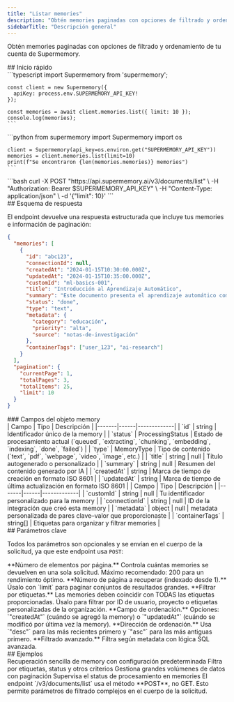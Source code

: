 ```yaml
---
title: "Listar memories"
description: "Obtén memories paginadas con opciones de filtrado y ordenamiento"
sidebarTitle: "Descripción general"
---
```


Obtén memories paginadas con opciones de filtrado y ordenamiento de tu cuenta de Supermemory.

<div id="quick-start">
  ## Inicio rápido
</div>

<Tabs>
  <Tab title="TypeScript">
    ```typescript
    import Supermemory from 'supermemory';

    const client = new Supermemory({
      apiKey: process.env.SUPERMEMORY_API_KEY!
    });

    const memories = await client.memories.list({ limit: 10 });
    console.log(memories);
    ```
  </Tab>

  <Tab title="Python">
    ```python
    from supermemory import Supermemory
    import os

    client = Supermemory(api_key=os.environ.get("SUPERMEMORY_API_KEY"))
    memories = client.memories.list(limit=10)
    print(f"Se encontraron {len(memories.memories)} memories")
    ```
  </Tab>

  <Tab title="cURL">
    ```bash
    curl -X POST "https://api.supermemory.ai/v3/documents/list" \
      -H "Authorization: Bearer $SUPERMEMORY_API_KEY" \
      -H "Content-Type: application/json" \
      -d '{"limit": 10}'
    ```
  </Tab>
</Tabs>

<div id="response-schema">
  ## Esquema de respuesta
</div>

El endpoint devuelve una respuesta estructurada que incluye tus memories e información de paginación:

```json
{
  "memories": [
    {
      "id": "abc123",
      "connectionId": null,
      "createdAt": "2024-01-15T10:30:00.000Z",
      "updatedAt": "2024-01-15T10:35:00.000Z",
      "customId": "ml-basics-001",
      "title": "Introducción al Aprendizaje Automático",
      "summary": "Este documento presenta el aprendizaje automático como un subconjunto de la inteligencia artificial...",
      "status": "done",
      "type": "text",
      "metadata": {
        "category": "educación",
        "priority": "alta",
        "source": "notas-de-investigación"
      },
      "containerTags": ["user_123", "ai-research"]
    }
  ],
  "pagination": {
    "currentPage": 1,
    "totalPages": 3,
    "totalItems": 25,
    "limit": 10
  }
}
```

<div id="memory-object-fields">
  ### Campos del objeto memory
</div>

<Accordion title="Campos principales" defaultOpen>
  | Campo | Tipo | Descripción |
  |-------|------|-------------|
  | `id` | string | Identificador único de la memory |
  | `status` | ProcessingStatus | Estado de procesamiento actual (`queued`, `extracting`, `chunking`, `embedding`, `indexing`, `done`, `failed`) |
  | `type` | MemoryType | Tipo de contenido (`text`, `pdf`, `webpage`, `video`, `image`, etc.) |
  | `title` | string | null | Título autogenerado o personalizado |
  | `summary` | string | null | Resumen del contenido generado por IA |
  | `createdAt` | string | Marca de tiempo de creación en formato ISO 8601 |
  | `updatedAt` | string | Marca de tiempo de última actualización en formato ISO 8601 |
</Accordion>

<Accordion title="Campos opcionales">
  | Campo | Tipo | Descripción |
  |-------|------|-------------|
  | `customId` | string | null | Tu identificador personalizado para la memory |
  | `connectionId` | string | null | ID de la integración que creó esta memory |
  | `metadata` | object | null | metadata personalizada de pares clave–valor que proporcionaste |
  | `containerTags` | string[] | Etiquetas para organizar y filtrar memories |
</Accordion>

<div id="key-parameters">
  ## Parámetros clave
</div>

Todos los parámetros son opcionales y se envían en el cuerpo de la solicitud, ya que este endpoint usa `POST`:

<ParamField path="limit" type="number/string" default="50">
  **Número de elementos por página.** Controla cuántas memories se devuelven en una sola solicitud. Máximo recomendado: 200 para un rendimiento óptimo.
</ParamField>

<ParamField path="page" type="number/string" default="1">
  **Número de página a recuperar (indexado desde 1).** Úsalo con `limit` para paginar conjuntos de resultados grandes.
</ParamField>

<ParamField path="containerTags" type="string[]">
  **Filtrar por etiquetas.** Las memories deben coincidir con TODAS las etiquetas proporcionadas. Úsalo para filtrar por ID de usuario, proyecto o etiquetas personalizadas de la organización.
</ParamField>

<ParamField path="sort" type="string" default="createdAt">
  **Campo de ordenación.** Opciones: `"createdAt"` (cuándo se agregó la memory) o `"updatedAt"` (cuándo se modificó por última vez la memory).
</ParamField>

<ParamField path="order" type="string" default="desc">
  **Dirección de ordenación.** Usa `"desc"` para las más recientes primero y `"asc"` para las más antiguas primero.
</ParamField>

<ParamField path="filters" type="string">
  **Filtrado avanzado.** Filtra según metadata con lógica SQL avanzada.
</ParamField>

<div id="examples">
  ## Ejemplos
</div>

<CardGroup cols={2}>
  <Card title="Listado básico" icon="list" href="/es/list-memories/examples/basic">
    Recuperación sencilla de memory con configuración predeterminada
  </Card>

  <Card title="Filtrado" icon="filter" href="/es/list-memories/examples/filtering">
    Filtra por etiquetas, status y otros criterios
  </Card>

  <Card title="Paginación" icon="arrow-right" href="/es/list-memories/examples/pagination">
    Gestiona grandes volúmenes de datos con paginación
  </Card>

  <Card title="Monitoreo de status" icon="chart-line" href="/es/list-memories/examples/monitoring">
    Supervisa el status de procesamiento en memories
  </Card>
</CardGroup>

<Note>
  El endpoint `/v3/documents/list` usa el método **POST**, no GET. Esto permite parámetros de filtrado complejos en el cuerpo de la solicitud.
</Note>